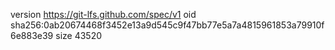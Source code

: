 version https://git-lfs.github.com/spec/v1
oid sha256:0ab20674468f3452e13a9d545c9f47bb77e5a7a4815961853a79910f6e883e39
size 43520
